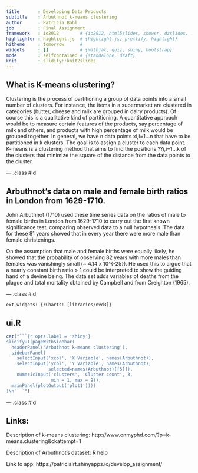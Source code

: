 ```yaml
---
title       : Developing Data Products  
subtitle    : Arbuthnot k-means clustering
author      : Patricia Bohl
job         : Final Assignment
framework   : io2012        # {io2012, html5slides, shower, dzslides, ...}
highlighter : highlight.js  # {highlight.js, prettify, highlight}
hitheme     : tomorrow      # 
widgets     : []            # {mathjax, quiz, shiny, bootstrap}
mode        : selfcontained # {standalone, draft}
knit        : slidify::knit2slides
---
```


## What is K-means clustering?

Clustering is the process of partitioning a group of data points into a small number of clusters. For instance, the items in a supermarket are clustered in categories (butter, cheese and milk are grouped in dairy products). Of course this is a qualitative kind of partitioning. A quantitative approach would be to measure certain features of the products, say percentage of milk and others, and products with high percentage of milk would be grouped together. In general, we have n data points xi,i=1...n that have to be partitioned in k clusters. The goal is to assign a cluster to each data point. K-means is a clustering method that aims to find the positions ??i,i=1...k of the clusters that minimize the square of the distance from the data points to the cluster. 

--- .class #id 

## Arbuthnot's data on male and female birth ratios in London from 1629-1710.

John Arbuthnot (1710) used these time series data on the ratios of male to female births in London from 1629-1710 to carry out the first known significance test, comparing observed data to a null hypothesis. The data for these 81 years showed that in every year there were more male than female christenings.

On the assumption that male and female births were equally likely, he showed that the probability of observing 82 years with more males than females was vanishingly small (~ 4.14 x 10^{-25}). He used this to argue that a nearly constant birth ratio > 1 could be interpreted to show the guiding hand of a devine being. The data set adds variables of deaths from the plague and total mortality obtained by Campbell and from Creighton (1965).

--- .class #id 
```
ext_widgets: {rCharts: [libraries/nvd3]}
```
## ui.R
```r
cat("```{r opts.label = 'shiny'}
slidifyUI(pageWithSidebar(
  headerPanel('Arbuthnot k-means clustering'),
  sidebarPanel(
    selectInput('xcol', 'X Variable', names(Arbuthnot)),
    selectInput('ycol', 'Y Variable', names(Arbuthnot),
                selected=names(Arbuthnot)[[5]]),
    numericInput('clusters', 'Cluster count', 3,
                 min = 1, max = 9)),
  mainPanel(plotOutput('plot1'))))
)\n`` `")
```

--- .class #id 

## Links:


Description of k-means clustering:
http://www.onmyphd.com/?p=k-means.clustering&ckattempt=1

Description of Arbuthnot's dataset: R help

Link to app: https://patricialrt.shinyapps.io/develop_assignment/

